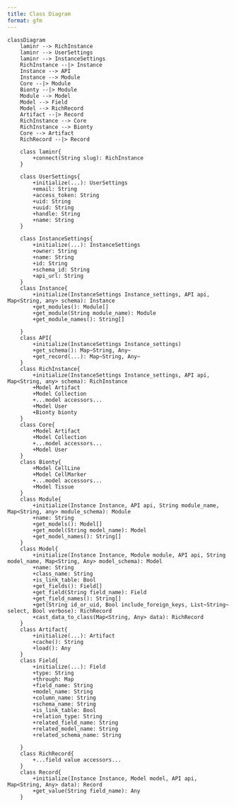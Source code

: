 ```yaml
---
title: Class Diagram
format: gfm
---
```


```mermaid
classDiagram
    laminr --> RichInstance
    laminr --> UserSettings
    laminr --> InstanceSettings
    RichInstance --|> Instance
    Instance --> API
    Instance --> Module
    Core --|> Module
    Bionty --|> Module
    Module --> Model
    Model --> Field
    Model --> RichRecord
    Artifact --|> Record
    RichInstance --> Core
    RichInstance --> Bionty
    Core --> Artifact
    RichRecord --|> Record
    
    class laminr{
        +connect(String slug): RichInstance
    }

    class UserSettings{
        +initialize(...): UserSettings
        +email: String
        +access_token: String
        +uid: String
        +uuid: String
        +handle: String
        +name: String
    }

    class InstanceSettings{
        +initialize(...): InstanceSettings
        +owner: String
        +name: String
        +id: String
        +schema_id: String
        +api_url: String
    }
    class Instance{
        +initialize(InstanceSettings Instance_settings, API api, Map<String, any> schema): Instance
        +get_modules(): Module[]
        +get_module(String module_name): Module
        +get_module_names(): String[]

    }
    class API{
        +initialize(InstanceSettings Instance_settings)
        +get_schema(): Map~String, Any~
        +get_record(...): Map~String, Any~
    }
    class RichInstance{
        +initialize(InstanceSettings Instance_settings, API api, Map<String, any> schema): RichInstance
        +Model Artifact
        +Model Collection
        +...model accessors...
        +Model User
        +Bionty bionty
    }
    class Core{
        +Model Artifact
        +Model Collection
        +...model accessors...
        +Model User
    }
    class Bionty{
        +Model CellLine
        +Model CellMarker
        +...model accessors...
        +Model Tissue
    }
    class Module{
        +initialize(Instance Instance, API api, String module_name, Map<String, any> module_schema): Module
        +name: String
        +get_models(): Model[]
        +get_model(String model_name): Model
        +get_model_names(): String[]
    }
    class Model{
        +initialize(Instance Instance, Module module, API api, String model_name, Map<String, Any> model_schema): Model
        +name: String
        +class_name: String
        +is_link_table: Bool
        +get_fields(): Field[]
        +get_field(String field_name): Field
        +get_field_names(): String[]
        +get(String id_or_uid, Bool include_foreign_keys, List~String~ select, Bool verbose): RichRecord
        +cast_data_to_class(Map<String, Any> data): RichRecord
    }
    class Artifact{
        +initialize(...): Artifact
        +cache(): String
        +load(): Any
    }
    class Field{
        +initialize(...): Field
        +type: String
        +through: Map
        +field_name: String
        +model_name: String
        +column_name: String
        +schema_name: String
        +is_link_table: Bool
        +relation_type: String
        +related_field_name: String
        +related_model_name: String
        +related_schema_name: String

    }
    class RichRecord{
        +...field value accessors...
    }
    class Record{
        +initialize(Instance Instance, Model model, API api, Map<String, Any> data): Record
        +get_value(String field_name): Any
    }
```

